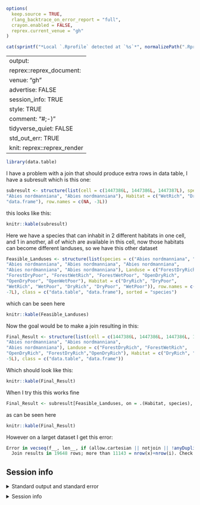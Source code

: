 ```r
options(
  keep.source = TRUE,
  rlang_backtrace_on_error_report = "full",
  crayon.enabled = FALSE,
  reprex.current_venue = "gh"
)
```

```r
cat(sprintf("*Local `.Rprofile` detected at `%s`*", normalizePath(".Rprofile")))
```

---
output:
  reprex::reprex_document:
    venue: "gh"
    advertise: FALSE
    session_info: TRUE
    style: TRUE
    comment: "#;-)"
    tidyverse_quiet: FALSE
    std_out_err: TRUE
knit: reprex::reprex_render
---



```r
library(data.table)
```

I have a problem with a join that should produce extra rows in data table, I have a subresult which is this one:

```r
subresult <- structure(list(cell = c(1447386L, 1447386L, 1447387L), species = c("Abies nordmanniana", 
"Abies nordmanniana", "Abies nordmanniana"), Habitat = c("WetRich", "DryRich", "DryRich")), class = c("data.table", 
"data.frame"), row.names = c(NA, -3L))
```


this looks like this:

```r
knitr::kable(subresult)
```

Here we have a species that can inhabit in 2 different habitats in one cell, and 1 in another, all of which are available in this cell, now those habitats can become different landuses, so we have this other dataset

```r
Feasible_Landuses <- structure(list(species = c("Abies nordmanniana", "Abies nordmanniana", 
"Abies nordmanniana", "Abies nordmanniana", "Abies nordmanniana", 
"Abies nordmanniana", "Abies nordmanniana"), Landuse = c("ForestDryRich", 
"ForestDryPoor", "ForestWetRich", "ForestWetPoor", "OpenDryRich", 
"OpenDryPoor", "OpenWetPoor"), Habitat = c("DryRich", "DryPoor", 
"WetRich", "WetPoor", "DryRich", "DryPoor", "WetPoor")), row.names = c(NA, 
-7L), class = c("data.table", "data.frame"), sorted = "species")
```

which can be seen here

```r
knitr::kable(Feasible_Landuses)
```

Now the goal would be to make a join resulting in this:

```r
Final_Result <- structure(list(cell = c(1447386L, 1447386L, 1447386L, 1447387L, 1447387L), species = c("Abies nordmanniana", "Abies nordmanniana", 
"Abies nordmanniana", "Abies nordmanniana", 
"Abies nordmanniana"), Landuse = c("ForestDryRich", "ForestWetRich", 
"OpenDryRich", "ForestDryRich","OpenDryRich"), Habitat = c("DryRich", "WetRich", "DryRich", "DryRich", "DryRich")), row.names = c(NA, 
-5L), class = c("data.table", "data.frame"))
```

Which should look like this:

```r
knitr::kable(Final_Result)
```

When I try this this works fine

```r
Final_Result <- subresult[Feasible_Landuses, on = .(Habitat, species), nomatch = 0]
```

as can be seen here

```r
knitr::kable(Final_Result)
```


However on a larget dataset I get this error:

```r
Error in vecseq(f__, len__, if (allow.cartesian || notjoin || !anyDuplicated(f__,  : 
  Join results in 19648 rows; more than 11143 = nrow(x)+nrow(i). Check for duplicate key values in i each of which join to the same group in x over and over again. If that's ok, try by=.EACHI to run j for each group to avoid the large allocation. If you are sure you wish to proceed, rerun with allow.cartesian=TRUE. Otherwise, please search for this error message in the FAQ, Wiki, Stack Overflow and data.table issue tracker for advice.
```


## Session info


<details style="margin-bottom:10px;">
<summary>Standard output and standard error</summary>
`/home/au687614/Documents/DataTableJoinQuestion/README_reprex_std_out_err.txt`
</details>

<details style="margin-bottom:10px;">
<summary>Session info</summary>
```r
sessioninfo::session_info()
```
</details>
